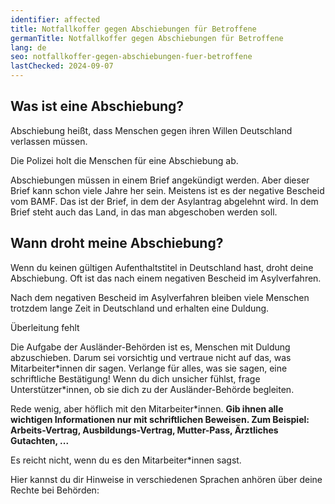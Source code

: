 ```yaml
---
identifier: affected
title: Notfallkoffer gegen Abschiebungen für Betroffene
germanTitle: Notfallkoffer gegen Abschiebungen für Betroffene
lang: de
seo: notfallkoffer-gegen-abschiebungen-fuer-betroffene
lastChecked: 2024-09-07
---
```


<Block identifier="kit-info" />

## Was ist eine Abschiebung?

Abschiebung heißt, dass Menschen gegen ihren Willen Deutschland verlassen müssen.

Die Polizei holt die Menschen für eine Abschiebung ab.

Abschiebungen müssen in einem Brief angekündigt werden. Aber dieser Brief kann schon viele Jahre her sein. Meistens ist es der negative Bescheid vom BAMF. Das ist der Brief, in dem der Asylantrag abgelehnt wird. In dem Brief steht auch das Land, in das man abgeschoben werden soll.

## Wann droht meine Abschiebung?

Wenn du keinen gültigen Aufenthaltstitel in Deutschland hast, droht deine Abschiebung. Oft ist das nach einem negativen Bescheid im Asylverfahren.

[//]: # (::: info)
[//]: # (Weitere Informationen zu: "Negative Entscheidungen im Asylverfahren")
[//]: # (:::)

Nach dem negativen Bescheid im Asylverfahren bleiben viele Menschen trotzdem lange Zeit in Deutschland und erhalten eine Duldung.

[//]: # (::: info)
[//]: # (Weitere Informationen zu: Link zu  Flyer Abschiebung &#40;Teil 1&#41;)
[//]: # (:::)

Überleitung fehlt

[//]: # (::: info)
[//]: # (Link zu Flyer Duldung)
[//]: # (:::)

Die Aufgabe der Ausländer-Behörden ist es, Menschen mit Duldung abzuschieben. Darum sei vorsichtig und vertraue nicht auf das, was Mitarbeiter\*innen dir sagen. Verlange für alles, was sie sagen, eine schriftliche Bestätigung! Wenn du dich unsicher fühlst, frage Unterstützer\*innen, ob sie dich zu der Ausländer-Behörde begleiten.

Rede wenig, aber höflich mit den Mitarbeiter\*innen. **Gib ihnen alle wichtigen Informationen nur mit schriftlichen Beweisen. Zum Beispiel: Arbeits-Vertrag, Ausbildungs-Vertrag, Mutter-Pass, Ärztliches Gutachten, ...**

Es reicht nicht, wenn du es den Mitarbeiter\*innen sagst.

Hier kannst du dir Hinweise in verschiedenen Sprachen anhören über deine Rechte bei Behörden:

[//]: # (<ExternalShortLink identifier="sfr-audio" />)
